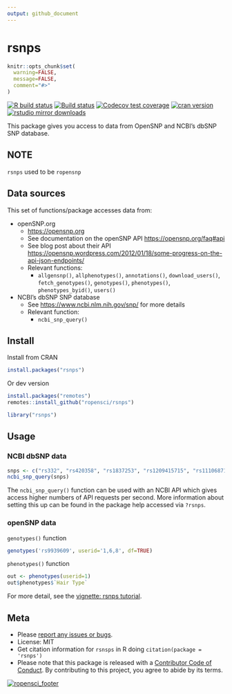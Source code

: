 ```yaml
---
output: github_document
---
```

<!-- README.md is generated from README.Rmd. Please edit that file -->

rsnps
=====

```r
knitr::opts_chunk$set(
  warning=FALSE,
  message=FALSE,
  comment="#>"
)
```


[![R build status](https://github.com/ropensci/rsnps/workflows/R-CMD-check/badge.svg)](https://github.com/ropensci/rsnps/actions)
[![Build status](https://ci.appveyor.com/api/projects/status/d2lv98726u6t9ut5/branch/master)](https://ci.appveyor.com/project/sckott/rsnps/branch/master/)
[![Codecov test coverage](https://codecov.io/gh/ropensci/rsnps/branch/master/graph/badge.svg)](https://app.codecov.io/gh/ropensci/rsnps?branch=master)
[![cran version](https://www.r-pkg.org/badges/version/rsnps)](https://cran.r-project.org/package=rsnps)
[![rstudio mirror downloads](https://cranlogs.r-pkg.org/badges/rsnps?color=E664A4)](https://github.com/r-hub/cranlogs.app)


This package gives you access to data from OpenSNP and NCBI's dbSNP SNP database.

## NOTE

`rsnps` used to be `ropensnp`


## Data sources

This set of functions/package accesses data from:

+ openSNP.org
	+ <https://opensnp.org>
	+ See documentation on the openSNP API <https://opensnp.org/faq#api>
	+ See blog post about their API <https://opensnp.wordpress.com/2012/01/18/some-progress-on-the-api-json-endpoints/>
	+ Relevant functions:
		+ `allgensnp()`, `allphenotypes()`, `annotations()`, `download_users()`, 
		`fetch_genotypes()`, `genotypes()`, `phenotypes()`, `phenotypes_byid()`, `users()`

+ NCBI's dbSNP SNP database
	+ See <https://www.ncbi.nlm.nih.gov/snp/> for more details
	+ Relevant function:
		+ `ncbi_snp_query()`

## Install

Install from CRAN

```r
install.packages("rsnps")
```

Or dev version

```r
install.packages("remotes")
remotes::install_github("ropensci/rsnps")
```

```r
library("rsnps")
```

## Usage

### NCBI dbSNP data

```r
snps <- c("rs332", "rs420358", "rs1837253", "rs1209415715", "rs111068718")
ncbi_snp_query(snps)
```

The `ncbi_snp_query()` function can be used with an NCBI API which gives access 
higher numbers of API requests per second. More information about setting this 
up can be found in the package help accessed via `?rsnps`. 

### openSNP data

`genotypes()` function

```r
genotypes('rs9939609', userid='1,6,8', df=TRUE)
```

`phenotypes()` function

```r
out <- phenotypes(userid=1)
out$phenotypes$`Hair Type`
```

For more detail, see the [vignette: rsnps tutorial](https://github.com/ropensci/rsnps/tree/master/vignettes).

## Meta

* Please [report any issues or bugs](https://github.com/ropensci/rsnps/issues/).
* License: MIT
* Get citation information for `rsnsps` in R doing `citation(package = 'rsnps')`
* Please note that this package is released with a [Contributor Code of Conduct](https://ropensci.org/code-of-conduct/). By contributing to this project, you agree to abide by its terms.

[![ropensci_footer](https://ropensci.org/public_images/github_footer.png)](https://ropensci.org)

